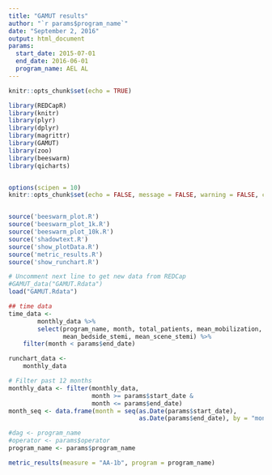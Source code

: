 ```yaml
---
title: "GAMUT results"
author: "`r params$program_name`"
date: "September 2, 2016"
output: html_document
params:
  start_date: 2015-07-01
  end_date: 2016-06-01
  program_name: AEL AL
---
```


```r
knitr::opts_chunk$set(echo = TRUE)
```



```r
library(REDCapR)
library(knitr)
library(plyr)
library(dplyr)
library(magrittr)
library(GAMUT)
library(zoo)
library(beeswarm)
library(qicharts)


options(scipen = 10)
knitr::opts_chunk$set(echo = FALSE, message = FALSE, warning = FALSE, comment = "")


source('beeswarm_plot.R')
source('beeswarm_plot_1k.R')
source('beeswarm_plot_10k.R')
source('shadowtext.R')
source('show_plotData.R')
source('metric_results.R')
source('show_runchart.R')


```
```r
# Uncomment next line to get new data from REDCap
#GAMUT_data("GAMUT.Rdata")
load("GAMUT.Rdata")

## time data
time_data <- 
        monthly_data %>%
        select(program_name, month, total_patients, mean_mobilization, stemi_cases,
               mean_bedside_stemi, mean_scene_stemi) %>%
    filter(month < params$end_date)

runchart_data <- 
    monthly_data

# Filter past 12 months 
monthly_data <- filter(monthly_data,
                       month >= params$start_date & 
                       month <= params$end_date)
month_seq <- data.frame(month = seq(as.Date(params$start_date), 
                                    as.Date(params$end_date), by = "month"))

#dag <- program_name
#operator <- params$operator
program_name <- params$program_name

```



```r

metric_results(measure = "AA-1b", program = program_name)


```
